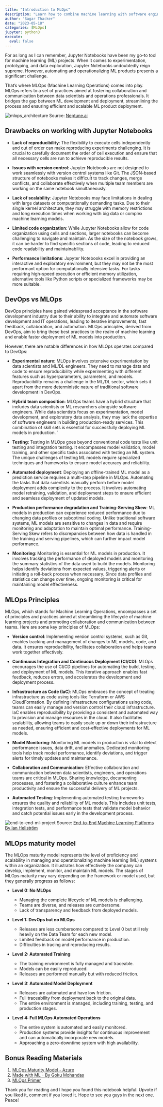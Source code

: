 ```yaml
---
title: "Introduction to MLOps"
description: "Learn how to combine machine learning with software engineering to develop, deploy & maintain production ML applications."
author: "Sagar Thacker"
date: "2023-05-18"
categories: [MLOps]
jupyter: python3
execute:
  eval: false
---
```


For as long as I can remember, Jupyter Notebooks have been my go-to tool for machine learning (ML) projects. When it comes to experimentation, prototyping, and data exploration, Jupyter Notebooks undoubtedly reign supreme. However, automating and operationalizing ML products presents a significant challenge.

That's where MLOps (Machine Learning Operations) comes into play. MLOps refers to a set of practices aimed at fostering collaboration and communication between data scientists and operations professionals. It bridges the gap between ML development and deployment, streamlining the process and ensuring efficient and scalable ML product deployment.

![mlops_architecture](https://i0.wp.com/neptune.ai/wp-content/uploads/2022/10/MLOps_cycle.jpg?ssl=1 "MLOps Architecture")
Source: [Neptune.ai](https://neptune.ai/blog/mlops "Neptune.ai")

## Drawbacks on working with Jupyter Notebooks

-   **Lack of reproducibility**: The flexibility to execute cells independently and out of order can make reproducing experiments challenging. It is crucial to carefully document the order of cell execution and ensure that all necessary cells are run to achieve reproducible results.

-   **Issues with version control**: Jupyter Notebooks are not designed to work seamlessly with version control systems like Git. The JSON-based structure of notebooks makes it difficult to track changes, merge conflicts, and collaborate effectively when multiple team members are working on the same notebook simultaneously.

-   **Lack of scalability**: Jupyter Notebooks may face limitations in dealing with large datasets or computationally demanding tasks. Due to their single kernel architecture, they may struggle with memory restrictions and long execution times when working with big data or complex machine learning models.

-   **Limited code organization**: While Jupyter Notebooks allow for code organization using cells and sections, larger notebooks can become challenging to navigate and maintain. As the size of the notebook grows, it can be harder to find specific sections of code, leading to reduced code readability and maintainability.

-   **Performance limitations**: Jupyter Notebooks excel in providing an interactive and exploratory environment, but they may not be the most performant option for computationally intensive tasks. For tasks requiring high-speed execution or efficient memory utilization, alternative tools like Python scripts or specialized frameworks may be more suitable.

## DevOps vs MLOps

DevOps principles have gained widespread acceptance in the software development industry due to their ability to integrate and automate software development and IT operations, leading to iterative improvements, fast feedback, collaboration, and automation. MLOps principles, derived from DevOps, aim to bring these best practices to the realm of machine learning and enable faster deployment of ML models into production.

However, there are notable differences in how MLOps operates compared to DevOps:

-   **Experimental nature**: MLOps involves extensive experimentation by data scientists and ML/DL engineers. They need to manage data and code to ensure reproducibility while experimenting with different features such as hyperparameters, parameters, and models. Reproducibility remains a challenge in the ML/DL sector, which sets it apart from the more deterministic nature of traditional software development in DevOps.

-   **Hybrid team composition**: MLOps teams have a hybrid structure that includes data scientists or ML researchers alongside software engineers. While data scientists focus on experimentation, model development, and exploratory data analysis, they may lack the expertise of software engineers in building production-ready services. This combination of skill sets is essential for successfully deploying ML models in production.
    `
-   **Testing**: Testing in MLOps goes beyond conventional code tests like unit testing and integration testing. It encompasses model validation, model training, and other specific tasks associated with testing an ML system. The unique challenges of testing ML models require specialized techniques and frameworks to ensure model accuracy and reliability.

-   **Automated deployment**: Deploying an offline-trained ML model as a prediction service requires a multi-step pipeline in MLOps. Automating the tasks that data scientists manually perform before model deployment adds complexity to the process. It involves automating model retraining, validation, and deployment steps to ensure efficient and seamless deployment of updated models.

-   **Production performance degradation and Training-Serving Skew**: ML models in production can experience reduced performance due to changing data profiles or suboptimal coding. Unlike traditional software systems, ML models are sensitive to changes in data and require monitoring and adaptation to maintain optimal performance. Training-Serving Skew refers to discrepancies between how data is handled in the training and serving pipelines, which can further impact model performance.

-   **Monitoring**: Monitoring is essential for ML models in production. It involves tracking the performance of deployed models and monitoring the summary statistics of the data used to build the models. Monitoring helps identify deviations from expected values, triggering alerts or initiating a roll-back process when necessary. Since data profiles and statistics can change over time, ongoing monitoring is critical for maintaining model effectiveness.

## MLOps Principles

MLOps, which stands for Machine Learning Operations, encompasses a set of principles and practices aimed at streamlining the lifecycle of machine learning projects and promoting collaboration and communication between teams. Here are some key principles of MLOps:

-   **Version control**: Implementing version control systems, such as Git, enables tracking and management of changes to ML models, code, and data. It ensures reproducibility, facilitates collaboration and helps teams work together effectively.

-   **Continuous Integration and Continuous Deployment (CI/CD)**: MLOps encourages the use of CI/CD pipelines for automating the build, testing, and deployment of ML models. This iterative approach enables fast feedback, reduces errors, and accelerates the development and deployment process.

-   **Infrastructure as Code (IaC)**: MLOps embraces the concept of treating infrastructure as code using tools like Terraform or AWS CloudFormation. By defining infrastructure configurations using code, teams can easily manage and version control their cloud infrastructure. IaC enables reproducibility by providing a consistent and automated way to provision and manage resources in the cloud. It also facilitates scalability, allowing teams to easily scale up or down their infrastructure as needed, ensuring efficient and cost-effective deployments for ML models.

-   **Model Monitoring**: Monitoring ML models in production is vital to detect performance issues, data drift, and anomalies. Dedicated monitoring tools help track model performance, identify deviations, and trigger alerts for timely updates and maintenance.

-   **Collaboration and Communication**: Effective collaboration and communication between data scientists, engineers, and operations teams are critical in MLOps. Sharing knowledge, documenting processes, and fostering a collaborative culture enhance team productivity and ensure the successful delivery of ML projects.

-   **Automated Testing**: Implementing automated testing frameworks ensures the quality and reliability of ML models. This includes unit tests, integration tests, and performance tests that validate model behavior and catch potential issues early in the development process.

![end-to-end-ml-project](https://databaseline.tech/images/2020-02-21-ml-cicd-mlops-sig.png "End to end ML project")
Source: [End-to-End Machine Learning Platforms By Ian Hellström](https://www.kdnuggets.com/2020/07/tour-end-to-end-machine-learning-platforms.html "End-to-End Machine Learning Platforms By Ian Hellström")

## MLOps maturity model

The MLOps maturity model represents the level of proficiency and scalability in managing and operationalizing machine learning (ML) systems within an organization. It illustrates how effectively the company can develop, implement, monitor, and maintain ML models. The stages of MLOps maturity may vary depending on the framework or model used, but they generally progress as follows:

-   **Level 0: No MLOps**

    -   Managing the complete lifecycle of ML models is challenging.
    -   Teams are diverse, and releases are cumbersome.
    -   Lack of transparency and feedback from deployed models.

-   **Level 1: DevOps but no MLOps**

    -   Releases are less cumbersome compared to Level 0 but still rely heavily on the Data Team for each new model.
    -   Limited feedback on model performance in production.
    -   Difficulties in tracing and reproducing results.

-   **Level 2: Automated Training**

    -   The training environment is fully managed and traceable.
    -   Models can be easily reproduced.
    -   Releases are performed manually but with reduced friction.

-   **Level 3: Automated Model Deployment**

    -   Releases are automated and have low friction.
    -   Full traceability from deployment back to the original data.
    -   The entire environment is managed, including training, testing, and production stages.

-   **Level 4: Full MLOps Automated Operations**
    -   The entire system is automated and easily monitored.
    -   Production systems provide insights for continuous improvement and can automatically incorporate new models.
    -   Approaching a zero-downtime system with high availability.

## Bonus Reading Materials

1. [MLOps Maturity Model - Azure](https://learn.microsoft.com/en-us/azure/architecture/example-scenario/mlops/mlops-maturity-model "MLOps Maturity Model - Azure")
2. [Made with ML - By Goku Mohandas](https://madewithml.com/#mlops "Made with ML - By Goku Mohandas")
3. [MLOps Primer](https://github.com/dair-ai/MLOPs-Primer "MLOps Primer")

Thank you for reading and I hope you found this notebook helpful. Upvote if you liked it, comment if you loved it. Hope to see you guys in the next one. Peace!
